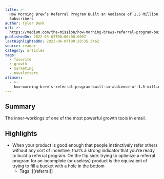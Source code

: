 ```yaml
---
title: >-
  How Morning Brew’s Referral Program Built an Audience of 1.5 Million
  Subscribers
author: Tyler Denk
url: >-
  https://medium.com/the-mission/how-morning-brews-referral-program-built-an-audience-of-1-5-million-subscribers-3315482c1aa5
publishedOn: 2022-03-03T00:00:00.000Z
lastHighlightedOn: 2023-06-07T09:20:35.346Z
source: reader
category: articles
tags:
  - favorite
  - growth
  - marketing
  - newsletters
aliases:
  - >-
    how-morning-brew’s-referral-program-built-an-audience-of-1.5-million-subscribers
---
```

## Summary

The inner-workings of one of the most powerful growth tools in email.

## Highlights
- When your product is good enough that people instinctively refer others without any sort of incentive, that’s a strong indicator that you’re ready to build a referral program. On the flip side: trying to optimize a referral program for an incomplete (or useless) product is the equivalent of trying to fill a bucket with a hole in the bottom
    - Tags: [[referral]]
